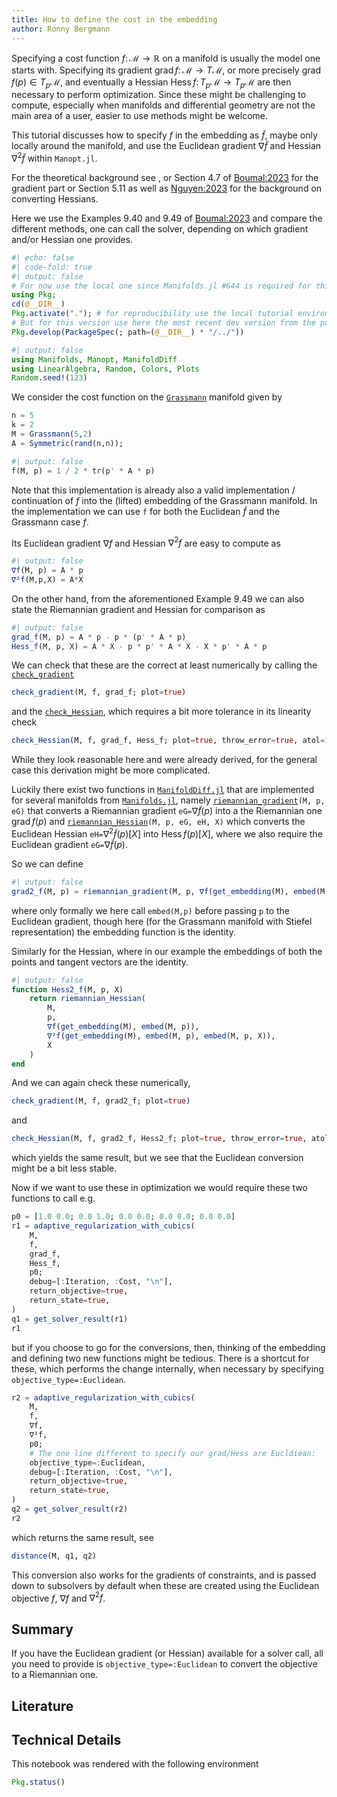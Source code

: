 ```yaml
---
title: How to define the cost in the embedding
author: Ronny Bergmann
---
```


Specifying a cost function $f\colon \mathcal M \to \mathbb R$ on a manifold
is usually the model one starts with.
Specifying its gradient $\operatorname{grad} f\colon\mathcal M \to T\mathcal M$, or more precisely $\operatorname{grad}f(p) \in T_p\mathcal M$, and eventually a Hessian $\operatorname{Hess} f\colon T_p\mathcal M \to T_p\mathcal M$ are then necessary to perform optimization.
Since these might be challenging to compute, especially when manifolds and differential geometry are not
the main area of a user, easier to use methods might be welcome.

This tutorial discusses how to specify $f$ in the embedding as $\tilde f$, maybe only locally around the manifold,
and use the Euclidean gradient $∇ \tilde f$ and Hessian $∇^2 \tilde f$ within `Manopt.jl`.

For the theoretical background see ``[convert an Euclidean to an Riemannian Gradient](@ref EmbeddedGradient)``{=commonmark},
or Section 4.7 of [Boumal:2023](@cite) for the gradient part or Section 5.11 as well as [Nguyen:2023](@cite)
for the background on converting Hessians.

Here we use the Examples 9.40 and 9.49 of [Boumal:2023](@cite) and compare the different methods,
one can call the solver, depending on which gradient and/or Hessian one provides.

```julia
#| echo: false
#| code-fold: true
#| output: false
# For now use the local one since Manifolds.jl #644 is required for this
using Pkg;
cd(@__DIR__)
Pkg.activate("."); # for reproducibility use the local tutorial environment.
# But for this version use here the most recent dev version from the parent folder
Pkg.develop(PackageSpec(; path=(@__DIR__) * "/../"))
```

```julia
#| output: false
using Manifolds, Manopt, ManifoldDiff
using LinearAlgebra, Random, Colors, Plots
Random.seed!(123)
```

We consider the cost function on the [`Grassmann`](https://juliamanifolds.github.io/Manifolds.jl/latest/manifolds/grassmann.html) manifold given by

```julia
n = 5
k = 2
M = Grassmann(5,2)
A = Symmetric(rand(n,n));
```

```julia
#| output: false
f(M, p) = 1 / 2 * tr(p' * A * p)
```

Note that this implementation is already also a valid implementation / continuation
of $f$ into the (lifted) embedding of the Grassmann manifold.
In the implementation we can use `f` for both the Euclidean $\tilde f$ and the Grassmann case $f$.

Its Euclidean gradient $\nabla f$ and Hessian $\nabla^2f$ are easy to compute as

```julia
#| output: false
∇f(M, p) = A * p
∇²f(M,p,X) = A*X
```

On the other hand, from the aforementioned Example 9.49 we can also state
the Riemannian gradient and Hessian for comparison as

```julia
#| output: false
grad_f(M, p) = A * p - p * (p' * A * p)
Hess_f(M, p, X) = A * X - p * p' * A * X - X * p' * A * p
```

We can check that these are the correct at least numerically by calling
the [`check_gradient`](@ref)

```julia
check_gradient(M, f, grad_f; plot=true)
```

and the [`check_Hessian`](@ref), which requires a bit more tolerance in its linearity check

```julia
check_Hessian(M, f, grad_f, Hess_f; plot=true, throw_error=true, atol=1e-15)
```

While they look reasonable here and were already derived, for the general case this derivation
might be more complicated.

Luckily there exist two functions in [`ManifoldDiff.jl`](https://juliamanifolds.github.io/ManifoldDiff.jl/stable/) that are implemented for several
manifolds from [`Manifolds.jl`](https://github.com/JuliaManifolds/Manifolds.jl), namely [`riemannian_gradient`](https://juliamanifolds.github.io/ManifoldDiff.jl/stable/library/#ManifoldDiff.riemannian_gradient-Tuple{AbstractManifold,%20Any,%20Any})`(M, p, eG)` that converts a Riemannian gradient
`eG=`$\nabla \tilde f(p)$  into a the Riemannian one $\operatorname{grad} f(p)$
 and [`riemannian_Hessian`](https://juliamanifolds.github.io/ManifoldDiff.jl/stable/library/#ManifoldDiff.riemannian_Hessian-Tuple{AbstractManifold,%20Any,%20Any,%20Any,%20Any})`(M, p, eG, eH, X)`
 which converts the Euclidean Hessian `eH=`$\nabla^2 \tilde f(p)[X]$  into $\operatorname{Hess} f(p)[X]$,
 where we also require the Euclidean gradient `eG=`$\nabla \tilde f(p)$.

So we can define

```julia
#| output: false
grad2_f(M, p) = riemannian_gradient(M, p, ∇f(get_embedding(M), embed(M, p)))
```

where only formally we here call `embed(M,p)` before passing `p` to the Euclidean gradient,
though here (for the Grassmann manifold with Stiefel representation) the embedding function is the identity.

Similarly for the Hessian, where in our example the embeddings of both the points and tangent vectors are the identity.

```julia
#| output: false
function Hess2_f(M, p, X)
    return riemannian_Hessian(
        M,
        p,
        ∇f(get_embedding(M), embed(M, p)),
        ∇²f(get_embedding(M), embed(M, p), embed(M, p, X)),
        X
    )
end
```

And we can again check these numerically,

```julia
check_gradient(M, f, grad2_f; plot=true)
```

and

```julia
check_Hessian(M, f, grad2_f, Hess2_f; plot=true, throw_error=true, atol=1e-14)
```

which yields the same result, but we see that the Euclidean conversion might be a bit less stable.

Now if we want to use these in optimization we would require these two functions to call e.g.

```julia
p0 = [1.0 0.0; 0.0 1.0; 0.0 0.0; 0.0 0.0; 0.0 0.0]
r1 = adaptive_regularization_with_cubics(
    M,
    f,
    grad_f,
    Hess_f,
    p0;
    debug=[:Iteration, :Cost, "\n"],
    return_objective=true,
    return_state=true,
)
q1 = get_solver_result(r1)
r1
```

but if you choose to go for the conversions, then, thinking of the embedding and defining two new functions might be tedious. There is a shortcut for these, which performs the change internally, when necessary
by specifying `objective_type=:Euclidean`.

```julia
r2 = adaptive_regularization_with_cubics(
    M,
    f,
    ∇f,
    ∇²f,
    p0;
    # The one line different to specify our grad/Hess are Eucldiean:
    objective_type=:Euclidean,
    debug=[:Iteration, :Cost, "\n"],
    return_objective=true,
    return_state=true,
)
q2 = get_solver_result(r2)
r2
```

which returns the same result, see

```julia
distance(M, q1, q2)
```


This conversion also works for the gradients of constraints, and is passed down to
subsolvers by default when these are created using the Euclidean objective $f$, $\nabla f$ and $\nabla^2 f$.

## Summary

If you have the Euclidean gradient (or Hessian) available for a solver call,
all you need to provide is `objective_type=:Euclidean` to convert the objective
to a Riemannian one.

## Literature

````{=commonmark}
```@bibliography
Pages = ["EmbeddingObjectives.md"]
Canonical=false
```
````

## Technical Details

This notebook was rendered with the following environment

```julia
Pkg.status()
```
